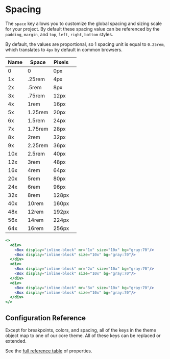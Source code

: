 
# Spacing

The `space` key allows you to customize the global spacing and sizing scale for
your project. By default these spacing value can be referenced by the `padding`,
`margin`, and `top`, `left`, `right`, `bottom` styles.

<ThemeParser theme="space" />

By default, the values are proportional, so 1 spacing unit is equal to
`0.25rem`, which translates to `4px` by default in common browsers.

| Name | Space   | Pixels |                                    |
| ---- | ------- | ------ | ---------------------------------- |
| 0    | 0       | 0px    | <Box bg="blue:60" h="4x" w={0}/>   |
| 1x   | .25rem  | 4px    | <Box bg="blue:60" h="4x" w="1x"/>  |
| 2x   | .5rem   | 8px    | <Box bg="blue:60" h="4x" w="2x"/>  |
| 3x   | .75rem  | 12px   | <Box bg="blue:60" h="4x" w="3x"/>  |
| 4x   | 1rem    | 16px   | <Box bg="blue:60" h="4x" w="4x"/>  |
| 5x   | 1.25rem | 20px   | <Box bg="blue:60" h="4x" w="5x"/>  |
| 6x   | 1.5rem  | 24px   | <Box bg="blue:60" h="4x" w="6x"/>  |
| 7x   | 1.75rem | 28px   | <Box bg="blue:60" h="4x" w="7x"/>  |
| 8x   | 2rem    | 32px   | <Box bg="blue:60" h="4x" w="8x"/>  |
| 9x   | 2.25rem | 36px   | <Box bg="blue:60" h="4x" w="9x"/>  |
| 10x  | 2.5rem  | 40px   | <Box bg="blue:60" h="4x" w="10x"/> |
| 12x  | 3rem    | 48px   | <Box bg="blue:60" h="4x" w="12x"/> |
| 16x  | 4rem    | 64px   | <Box bg="blue:60" h="4x" w="16x"/> |
| 20x  | 5rem    | 80px   | <Box bg="blue:60" h="4x" w="20x"/> |
| 24x  | 6rem    | 96px   | <Box bg="blue:60" h="4x" w="24x"/> |
| 32x  | 8rem    | 128px  | <Box bg="blue:60" h="4x" w="32x"/> |
| 40x  | 10rem   | 160px  | <Box bg="blue:60" h="4x" w="40x"/> |
| 48x  | 12rem   | 192px  | <Box bg="blue:60" h="4x" w="48x"/> |
| 56x  | 14rem   | 224px  | <Box bg="blue:60" h="4x" w="56x"/> |
| 64x  | 16rem   | 256px  | <Box bg="blue:60" h="4x" w="64x"/> |

```jsx
<>
  <div>
    <Box display="inline-block" mr="1x" size="10x" bg="gray:70"/> 
    <Box display="inline-block" size="10x" bg="gray:70"/> 
  </div>
  <div>
    <Box display="inline-block" mr="2x" size="10x" bg="gray:70"/> 
    <Box display="inline-block" size="10x" bg="gray:70"/> 
  </div>
  <div>
    <Box display="inline-block" mr="3x" size="10x" bg="gray:70"/> 
    <Box display="inline-block" size="10x" bg="gray:70"/> 
  </div>
</>
```

## Configuration Reference

Except for breakpoints, colors, and spacing, all of the keys in the theme object
map to one of our core theme. All of these keys can be replaced or
extended.

See the <a href="https://styled-system.com/table" target="_blank">full reference
table</a> of properties.
